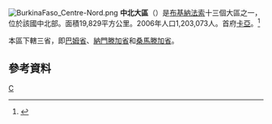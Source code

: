 [[File:BurkinaFaso_Centre-Nord.png|right]]
'''中北大區'''（{{lang-fr|Centre-Nord}}）是[[布基納法索|布基納法索]]十三個大區之一，位於該國中北部。面積19,829平方公里。2006年人口1,203,073人。首府[[卡亞|卡亞]]。<ref>{{Cite web |url=http://www.insd.bf/Documents/Publications/INSD/Publications/Resultats_enquetes/Autres%20enq/Rapport_preliminaire_RGPH06.pdf |title=2006年人口普查初步結果 |access-date=2008-09-21 |archive-url=https://web.archive.org/web/20150721185435/http://www.insd.bf/Documents/Publications/INSD/Publications/Resultats_enquetes/Autres%20enq/Rapport_preliminaire_RGPH06.pdf |archive-date=2015-07-21 |dead-url=yes }}</ref>

本區下轄三省，即[[巴姆省|巴姆省]]、[[納門滕加省|納門滕加省]]和[[桑馬滕加省|桑馬滕加省]]。

==參考資料==
{{Reflist}}
{{coord|display=title}}
{{BurkinaFaso-geo-stub}}
{{布吉納法索行政區劃}}

[[Category:布基納法索大區|C]]